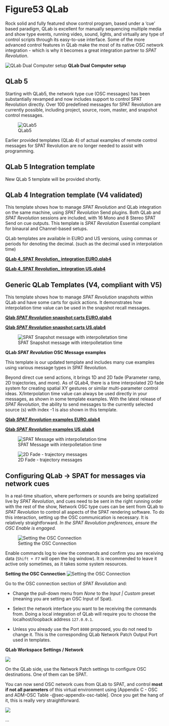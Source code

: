 # Figure53 QLab {#sec-qlab}

Rock solid and fully featured show control program, based under a 'cue' based paradigm, QLab is excellent for manually sequencing multiple media and show type events, running video, sound, lights, and virtually any type of control scripts through its easy-to-use interface.
Some of the more advanced control features in QLab make the most of its native OSC network integration - which is why it becomes a great integration partner to _SPAT Revolution_.

![QLab Dual Computer setup](https://media.githubusercontent.com/media/FLUX-SE/doc_images/main/SpatR/ThirdParty/QLabDualComputer.png)
**QLab Dual Computer setup**

## QLab 5

Starting with QLab5, the network type cue (OSC messages) has been substantially revamped and now includes support to control SPAT Revolution directly. Over 100 predefined messages for SPAT Revolution are currently possible, including project, source, room, master, and snapshot control messages.

![QLab5](https://media.githubusercontent.com/media/FLUX-SE/doc_images/main/SpatR/ThirdParty/QLab5.png)

Earlier provided templates (QLab 4) of actual examples of remote control messages for SPAT Revolution are no longer needed to assist with programming. <!--Some QLab 5 templates are now available strictly to provide examples on how to use the SPAT Send plugin on cue outputs to route audio directly into SPAT Revolution application (when on a single computer, such as in creation)-->

## QLab 5 Integration template

New QLab 5 template will be provided shortly.


## QLab 4 Integration template (V4 validated)

This template shows how to manage _SPAT Revolution_ and QLab integration on the same machine, using _SPAT Revolution_ Send plugins. Both QLab and _SPAT Revolution_ sessions are included, with 16 Mono and 8 Stereo SPAT Send on cue outputs.
This template is _SPAT Revolution_ Essential compliant for binaural and Channel-based setups.

QLab templates are available in EURO and US versions, using commas or periods for denoting the decimal. (such as the decimal used in interpolation time)


**[QLab 4_SPAT Revolution_ integration EURO.qlab4](https://public.3.basecamp.com/p/vhf67dYdBTHhwbtVJV4y227i)**

**[QLab 4_SPAT Revolution_ integration US.qlab4](https://public.3.basecamp.com/p/oi3GoHpToVmEqijVV7F4QhJq)**


## Generic QLab Templates (V4, compliant with V5)


This template shows how to manage _SPAT Revolution_ snapshots within QLab and have some carts for quick actions. It demonstrates how interpolation time value can be used in the snapshot recall messages.

**[Qlab _SPAT Revolution_ snapshot carts EURO.qlab4](https://public.3.basecamp.com/p/gC6XhzQjmEqpgFDRx7AXjuDL)**

**[Qlab _SPAT Revolution_ snapshot carts US.qlab4](https://public.3.basecamp.com/p/F4qR1QAXYVY5iA2Jt67si5ow)**


![SPAT Snapshot message with interpolletation time](https://media.githubusercontent.com/media/FLUX-SE/doc_images/main/SpatR/ThirdParty/QLabSnapshotsInterpollation.png)


**QLab _SPAT Revolution_ OSC Message examples**


This template is our updated template and includes many cue examples using various message types in SPAT Revolution.

Beyond direct cue send actions, it brings 1D and 2D fade (Parameter ramp, 2D trajectories, and more).
As of QLab4, there is a time interpolated 2D fade system for creating spatial XY gestures or similar multi-parameter control ideas.
X/Interpolation time value can always be used directly in your messages, as shown in some template examples.
With the latest release of _SPAT Revolution_, the ability to send messages to the currently selected source (s) with index -1 is also shown in this template.

**[Qlab _SPAT Revolution_ examples EURO.qlab4](https://public.3.basecamp.com/p/nB4YRiTASZ9DrT8nLH11XzqY)**

**[Qlab _SPAT Revolution_ examples US.qlab4](https://public.3.basecamp.com/p/N9foEbx4DhktH5K53yAhugdM)**

![SPAT Message with interpolletation time](https://media.githubusercontent.com/media/FLUX-SE/doc_images/main/SpatR/ThirdParty/QLabMessageXTime.png)

![2D Fade - trajectory messages](https://media.githubusercontent.com/media/FLUX-SE/doc_images/main/SpatR/ThirdParty/QLab2DCueSelectedSource.png)




## Configuring QLab -> SPAT for messages via network cues

In a real-time situation, where performers or sounds are being spatialized live by _SPAT Revolution_, and cues need to be sent in the right running order with the rest of the show, Network OSC type cues can be sent from QLab to _SPAT Revolution_ to control all aspects of the SPAT rendering software.
To do this interaction, setting up the OSC communication is necessary. It is relatively straightforward.
_In the _SPAT Revolution_ preferences, ensure the OSC Enable is engaged._

![Setting the OSC Connection](https://media.githubusercontent.com/media/FLUX-SE/doc_images/main/SpatR/Preference/OSCMain.png)

:::{.callout-note}
Enable commands log to view the commands and confirm you are receiving data (```Shift + F7``` will open the log window). It is recommended to leave it active only sometimes, as it takes some system resources.
:::

**Setting the OSC Connection**
![Setting the OSC Connection](https://media.githubusercontent.com/media/FLUX-SE/doc_images/main/SpatR/Preference/OSCConnectionCustomLocalHost.png)

Go to the OSC connection section of _SPAT Revolution_ and:

* Change the pull-down menu from *None* to the *Input | Custom* preset (meaning you are setting an OSC Input of Spat).

* Select the network interface you want to be receiving the commands from. Doing a local integration of QLab will require you to choose the localhost/loopback address ```127.0.0.1```.

* Unless you already use the Port ```8000``` proposed, you do not need to change it. This is the corresponding QLab Network Patch Output Port used in templates.


**QLab Workspace Settings / Network**

![](https://media.githubusercontent.com/media/FLUX-SE/doc_images/main/SpatR/ThirdParty/QLabNetworkSettings.png)

On the QLab side, use the Network Patch settings to configure OSC destinations.
One of them can be SPAT.

You can now send OSC network cues from QLab to SPAT, and control **most if not all parameters** of this virtual environment using [Appendix C - OSC and ADM-OSC Table -@sec-appendix-osc-table].
Once you get the hang of it, this is really very straightforward.

![](https://media.githubusercontent.com/media/FLUX-SE/doc_images/main/SpatR/ThirdParty/QLabTemplate.png)

...